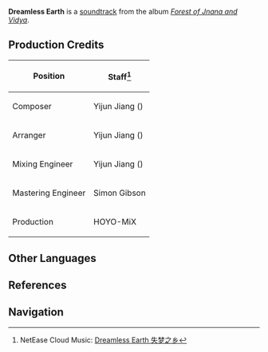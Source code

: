 {{Soundtrack Infobox
|title          =
|image          = Forest of Jnana and Vidya.png
|album          = Forest of Jnana and Vidya
|disc           = 3
|number         = 94
|featured       =
|featured2      =
|featured3      =
|featured_disc  =
|featured_disc2 =
|featured_disc3 =
|youtube_id     = R6o188MvSUs
|spotify_id     = 4v4GRz6MqRjcfYEbd5i9gK
|played_in      = Lost Nursery; Story Quest
|during         = [[Land of Grounded Dreams]] ([[The Withering]]), animated cutscene in ''[[Dream of Falling]]''
|domain         =
|previous       = Snare Awaiting
|next           = Fatal Confrontation
}}
'''Dreamless Earth''' is a [[soundtrack]] from the album ''[[Forest of Jnana and Vidya]]''.

==Production Credits==
{| class="wikitable" style="text-align:left; height:0.5em"
! Position
! Staff<ref>NetEase Cloud Music: [https://music.163.com/#/song?id=1992343587 Dreamless Earth 失梦之乡]</ref>
|-
! Composer
| Yijun Jiang ({{zh|姜以君}})
|-
! Arranger
| Yijun Jiang ({{zh|姜以君}})
|-
! Mixing Engineer
| Yijun Jiang ({{zh|姜以君}})
|-
! Mastering Engineer
| Simon Gibson
|-
! Production
| HOYO-MiX
|}
<!--
==Videos==
<gallery hideaddbutton="true" captionalign="center">
</gallery>

==Trivia==
-->
==Other Languages==
{{Other Languages
|en      = Dreamless Earth
|zhs     = 失梦之乡
|zhs_rm  = Shīmèng zhī Xiāng
|zht     = 失夢之鄉
|zht_rm  = Shīmèng zhī Xiāng
|zh_tl   = 
|ja      = 失夢之地
|ja_rm   = Shitsumu no Chi{{Assumed}}
|ja_tl   = 
|tr      = 
|tr_tl   = 
|it      = 
|it_tl   = 
}}

==References==
{{Reflist}}

==Navigation==
{{Soundtrack Navbox|Forest of Jnana and Vidya}}